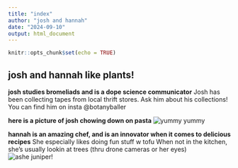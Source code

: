 ```yaml
---
title: "index"
author: "josh and hannah"
date: "2024-09-10"
output: html_document
---
```


```r
knitr::opts_chunk$set(echo = TRUE)
```

## josh and hannah like plants!

**josh studies bromeliads and is a dope science communicator**
Josh has been collecting tapes from local thrift stores. Ask him about his collections!
You can find him on insta @botanyballer

**here is a picture of josh chowing down on pasta**
![yummy yummy](images/joshblock1.jpeg)

**hannah is an amazing chef, and is an innovator when it comes to delicious recipes**
She especially likes doing fun stuff w tofu
When not in the kitchen, she's usually lookin at trees (thru drone cameras or her eyes)
![ashe juniper!](~/github/collab-web/images/IMG_2168.jpg)




